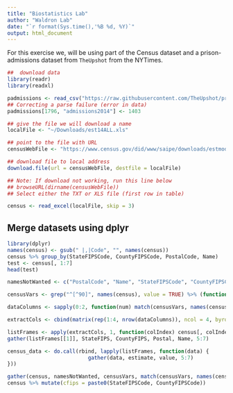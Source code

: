 ```yaml
---
title: "Biostatistics Lab"
author: "Waldron Lab"
date: "`r format(Sys.time(),'%B %d, %Y)`"
output: html_document
---
```


For this exercise we, will be using part of the Census dataset and a
prison-admissions dataset from `TheUpshot` from the NYTimes. 

```r
##  download data
library(readr)
library(readxl)

padmissions <- read_csv("https://raw.githubusercontent.com/TheUpshot/prison-admissions/master/county-prison-admissions.csv")
## Correcting a parse failure (error in data)
padmissions[1796, "admissions2014"] <- 1403

## give the file we will download a name
localFile <- "~/Downloads/est14ALL.xls"

## point to the file with URL
censusWebFile <- "https://www.census.gov/did/www/saipe/downloads/estmod14/est14ALL.xls"

## download file to local address
download.file(url = censusWebFile, destfile = localFile)

## Note: If download not working, run this line below
## browseURL(dirname(censusWebFile))
## Select either the TXT or XLS file (first row in table)

census <- read_excel(localFile, skip = 3)
```

## Merge datasets using dplyr

```r
library(dplyr)
names(census) <- gsub(" |,|Code", "", names(census))
census %>% group_by(StateFIPSCode, CountyFIPSCode, PostalCode, Name)
test <- census[, 1:7]
head(test)

namesNotWanted <- c("PostalCode", "Name", "StateFIPSCode", "CountyFIPSCode")

censusVars <- grep("^[^90]", names(census), value = TRUE) %>% (function(x) {x[!x %in% namesNotWanted]})

dataColumns <- sapply(0:2, function(num) match(censusVars, names(census))+num)

extractCols <- cbind(matrix(rep(1:4, nrow(dataColumns)), ncol = 4, byrow = TRUE), dataColumns)

listFrames <- apply(extractCols, 1, function(colIndex) census[, colIndex])
gather(listFrames[[1]], StateFIPS, CountyFIPS, Postal, Name, 5:7)

census_data <- do.call(rbind, lapply(listFrames, function(data) {
                          gather(data, estimate, value, 5:7)
}))

gather(census, namesNotWanted, censusVars, match(censusVars, names(census))
census %>% mutate(cfips = paste0(StateFIPSCode, CountyFIPSCode))
```


